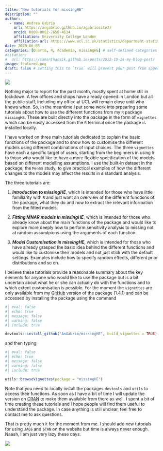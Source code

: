 ```yaml
---
title: "New tutorials for missingHE"
description: ""
author:
  - name: Andrea Gabrio
    url: https://angabrio.github.io/agabriosite2/
    orcid: 0000-0002-7650-4534
    affiliation: University College London
    affiliation-url: https://www.ucl.ac.uk/statistics/department-statistical-science
date: 2020-06-05
categories: [Quarto, R, Academia, missingHE] # self-defined categories
#citation: 
#  url: https://samanthacsik.github.io/posts/2022-10-24-my-blog-post/ 
image: featured.png
draft: false # setting this to `true` will prevent your post from appearing on your listing page until you're ready!
---
```


![](featured.png){fig-align="center"}

Nothing major to report for the past month, mostly spent at home still in lockdown. A few offices and shops have already opened in London but all the public stuff, including my office at UCL will remain close until who knows when. So, in the meantime I put some work into prpearing some tutorials about how to use the different functions from my `R` package `missingHE`. These are built directly into the package in the form of `vignettes` which can be easily accessed from the `R` terminal once the package is installed locally.

I have worked on three main tutorials dedicated to explain the basic functions of the package and to show how to customise the different models using different combinations of input choices. The three `vignettes` have each a specific target of users, starting from the beginners in using `R` to those who would like to have a more flexible specification of the models based on different modelling assumptions. I use the built-in dataset in the package, the `MenSS` study, to give practical examples of how the different changes to the models may affect the results in a standard analysis.

The three tutorials are:

  1. ***Introduction to missingHE***, which is intended for those who have little familiarity with `R` and just want an overview of the different functions of the package, what they do and how to extract the relevant information from the fitted models.

  2. ***Fitting MNAR models in missingHE***, which is intended for those who already know about the main functions of the package and would like to explore more deeply how to perform sensitivity analysis to missing not at random assumtpions using the arguments of each function.

  3. ***Model Customisation in missingHE***, which is intended for those who have already grasped the basic idea behind the different functions and would like to customise their models and not just stick with the default settings. Examples include how to specify random effects, different prior distributions and so on.

I believe these tutorials provide a reasonable summary about the key elements for anyone who would like to use the package but is a bit uncertain about what he or she can actually do with the functions and to which extent customisation is possible. For the moment the `vignettes` are only available from my [GitHub](https://github.com/AnGabrio/missingHE) version of the package (1.4.1) and can be accessed by installing the package using the command

```r
#| eval: false
#| echo: true
#| message: false
#| warning: false
#| include: true

devtools::install_github("AnGabrio/missingHE", build_vignettes = TRUE)
```

and then typing 

```r
#| eval: false
#| echo: true
#| message: false
#| warning: false
#| include: true

utils::browseVignettes(package = "missingHE")
```

Note that you need to locally install the packages `devtools` and `utils` to access their functions. As soon as I have a bit of time I will update the version on [CRAN](https://cran.r-project.org/web/packages/missingHE) to make them available from there as well. I spent a bit of time creating these tutorials and I hope people will find them useful to understand the package. In case anything is still unclear, feel free to contact me to ask questions.

That is pretty much it for the moment from me. I should add new tutorials for using `JAGS` and `STAN` on the website but time is always never enough. Naaah, I am just very lazy these days.

![](https://media.giphy.com/media/vjCkGbbSm7bhe/giphy.gif){fig-align="center"}

